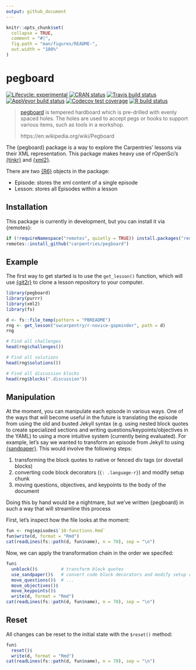 ```yaml
---
output: github_document
---
```


<!-- README.md is generated from README.Rmd. Please edit that file -->

```r
knitr::opts_chunk$set(
  collapse = TRUE,
  comment = "#|",
  fig.path = "man/figures/README-",
  out.width = "100%"
)
```

# pegboard

<!-- badges: start -->
[![Lifecycle: experimental](https://img.shields.io/badge/lifecycle-experimental-orange.svg)](https://www.tidyverse.org/lifecycle/#experimental)
[![CRAN status](https://www.r-pkg.org/badges/version/pegboard)](https://CRAN.R-project.org/package=pegboard)
[![Travis build status](https://travis-ci.com/carpentries/pegboard.svg?branch=main)](https://travis-ci.com/carpentries/pegboard)
[![AppVeyor build status](https://ci.appveyor.com/api/projects/status/github/carpentries/pegboard?branch=main&svg=true)](https://ci.appveyor.com/project/carpentries/pegboard)
[![Codecov test coverage](https://codecov.io/gh/carpentries/pegboard/branch/main/graph/badge.svg)](https://codecov.io/gh/carpentries/pegboard?branch=main)
[![R build status](https://github.com/carpentries/pegboard/workflows/R-CMD-check/badge.svg)](https://github.com/carpentries/pegboard/actions)
<!-- badges: end -->

> [pegboard] is tempered hardboard which is pre-drilled with evenly spaced
> holes. The holes are used to accept pegs or hooks to support various items,
> such as tools in a workshop.
>
> https://en.wikipedia.org/wiki/Pegboard

The {pegboard} package is a way to explore the Carpentries' lessons via their
XML representation. This package makes heavy use of rOpenSci's [{tinkr}](https://docs.ropensci.org/tinkr/) and [{xml2}](https://cran.r-project.org/package=xml2). 

There are two [{R6}](https://cran.r-project.org/package=R6) objects in the
package:

 - Episode: stores the xml content of a single episode
 - Lesson: stores all Episodes within a lesson

## Installation

This package is currently in development, but you can install it via {remotes}:

``` r
if (!requireNamespace("remotes", quietly = TRUE)) install.packages("remotes")
remotes::install_github("carpentries/pegboard")
```

## Example
 
The first way to get started is to use the `get_lesson()` function, which will
use [{git2r}](https://cran.r-project.org/package=git2r) to clone a lesson 
repository to your computer. 

```r
library(pegboard)
library(purrr)
library(xml2)
library(fs)

d <- fs::file_temp(pattern = "PBREADME")
rng <- get_lesson("swcarpentry/r-novice-gapminder", path = d)
rng

# Find all challenges
head(rng$challenges())

# Find all solutions
head(rng$solutions())

# Find all discussion blocks
head(rng$blocks(".discussion"))
```

## Manipulation

At the moment, you can manipulate each episode in various ways. One of the ways
that will become useful in the future is translating the episode from using the
old and busted Jekyll syntax (e.g. using nested block quotes to create
specialized sections and writing questions/keypoints/objectives in the YAML) to 
using a more intuitive system (currently being evaluated). For example, let's
say we wanted to transform an episode from Jekyll to using
[{sandpaper}](https://github.com/zkamvar/sandpaper#readme). This would involve
the following steps:

1. transforming the block quotes to native or fenced div tags (or dovetail blocks)
1. converting code block decorators (`{: .language-r}`) and modify setup chunk
1. moving questions, objectives, and keypoints to the body of the document

Doing this by hand would be a nightmare, but we've written {pegboard} in such a
way that will streamline this process

First, let's inspect how the file looks at the moment:

```r
fun <- rng$episodes$`10-functions.Rmd`
fun$write(d, format = "Rmd")
cat(readLines(fs::path(d, fun$name), n = 70), sep = "\n")
```

Now, we can apply the transformation chain in the order we specifed:

```r
fun$
  unblock()$         # transform block quotes
  use_sandpaper()$   # convert code block decorators and modify setup chunk
  move_questions()$  # ...
  move_objectives()$
  move_keypoints()$
  write(d, format = "Rmd")
cat(readLines(fs::path(d, fun$name), n = 70), sep = "\n")
```

## Reset

All changes can be reset to the initial state with the `$reset()` method:

```r
fun$
  reset()$
  write(d, format = "Rmd")
cat(readLines(fs::path(d, fun$name), n = 70), sep = "\n")
```

